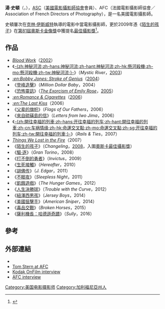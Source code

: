 {{Link style|time=2015-12-11T08:12:02+00:00}}
{{noteTA
|T=zh-cn:汤姆·斯特恩; zh-tw:湯姆·史登; zh-hk:湯·史頓;
|G1=Movie
|1=zh-cn:汤姆·斯特恩; zh-tw:湯姆·史登; zh-hk:湯·史頓;
|2=zh-hans:克林特·伊斯特伍德;zh-hk:奇連·伊士活;zh-tw:克林·伊斯威特;}}
{{藝人
| name = 湯·史頓<br />Tom Stern
| 類型 = 攝影師
| image = 
| caption = 
| birthname = Thomas Evans Stern
| birthdate = {{birth date and age|1946|12|16}}
| birthplace = [[美國|美國]] [[加利福尼亞州|加利福尼亞州]] [[帕羅奧圖_(加利福尼亞州)|帕羅奧圖]]
| academyawards = 
}}
'''湯·史頓'''（{{lang-en|'''Tom Stern'''}}，{{bd|1946年|12月16日||}}），[[:en:American_Society_of_Cinematographers|ASC]]（[[美國電影攝影師協會|美國電影攝影師協會]]會員）、AFC（法國電影攝影師協會／Association of French Directors of Photography），是一名美國電影攝影師。

史頓屢次在[[克林·伊斯威特|克林·伊斯威特]]執導的電影中當電影攝影師，更於2009年憑《[[陌生的孩子|陌生的孩子]]》在[[第81屆奧斯卡金像獎|第81屆奧斯卡金像獎]]中獲提名[[奧斯卡最佳攝影獎|最佳攝影獎]]<ref>{{cite web|url=http://www.oscar.com/nominees/?pn=detail&nominee=Changeling%20-%20Cinematography%20Nominee|title=81st Academy Awards – Nominees – ''Changeling''|publisher=AMPAS|date=2009-01-22|accessdate=2009-01-22|archive-date=2010-01-02|archive-url=https://web.archive.org/web/20100102015558/http://oscar.com/nominees/?pn=detail&nominee=Changeling%20-%20Cinematography%20Nominee|dead-url=no}}</ref>。

==作品==
*''[[:en:Blood_Work_(film)|Blood Work]]''（[[2002年電影|2002]]）
*《[[神秘河流|-{zh:神秘河流;zh-hans:神秘河流;zh-hant:神秘河流;zh-hk:懸河殺機;zh-mo:懸河殺機;zh-tw:神秘河流;}-]]》（''Mystic River''，[[2003年電影|2003]]）
*''[[:en:Bobby_Jones:_Stroke_of_Genius|:en:Bobby Jones: Stroke of Genius]]''（[[2004年電影|2004]]）
*《[[登峰造擊|登峰造擊]]》（''Million Dollar Baby''，2004）
*《[[恐怖靈訊|恐怖靈訊]]》（''[[:en:The_Exorcism_of_Emily_Rose|The Exorcism of Emily Rose]]''，[[2005年電影|2005]]）
*''[[:en:Romance_&_Cigarettes|:en:Romance & Cigarettes]]''（[[2006年電影|2006]]）
*''[[:en:The_Last_Kiss|:en:The Last Kiss]]''（2006）
*《[[父辈的旗帜_(电影)|父辈的旗帜]]》（''Flags of Our Fathers''，2006）
*《[[來自硫磺島的信|來自硫磺島的信]]》（''Letters from Iwo Jima''，2006）
*《[[開往幸福的列車|-{zh:開往幸福的列車;zh-hans:开往幸福的列车;zh-hant:開往幸福的列車;zh-cn:车祸情缘;zh-hk:命運交叉點;zh-mo:命運交叉點;zh-sg:开往幸福的列车;zh-tw:開往幸福的列車;}-]]》（''Rails & Ties''，2007）
*''[[:en:Things_We_Lost_in_the_Fire_(film)|Things We Lost in the Fire]]''（2007）
*《[[陌生的孩子|陌生的孩子]]》（''Changeling''，[[2008年電影|2008]]，入圍[[奧斯卡最佳攝影獎|奧斯卡最佳攝影獎]]）
*《[[驅·逐|驅·逐]]》（''Gran Torino''，2008）
*《[[打不倒的勇者|打不倒的勇者]]》（''Invictus''，2009）
*《[[生死接觸|生死接觸]]》（''Hereafter''，2010）
*《[[胡佛传|胡佛传]]》（''J. Edgar''，2011）
*《[[不眠夜|不眠夜]]》（''Sleepless Night''，2011）
*《[[飢餓遊戲_(電影)|飢餓遊戲]]》（''The Hunger Games''，2012）
*《[[人生決勝球|人生決勝球]]》（''Trouble with the Curve''，2012）
*《[[紐澤西男孩|紐澤西男孩]]》（''Jersey Boys''，2014）
*《[[美國狙擊手_(電影)|美國狙擊手]]》（''American Sniper''，2014）
*《[[毒品交戰|毒品交戰]]》（''Broken Horses''，2015）
*《[[薩利機長：哈德遜奇蹟|薩利機長：哈德遜奇蹟]]》（''Sully''，2016）

==參考==
{{reflist}}

==外部連結==
*{{imdb name |id=0827869 |name=Tom Stern}}
*[http://www.afcinema.com/Stern.html?lang=en Tom Stern at AFC] {{Wayback|url=http://www.afcinema.com/Stern.html?lang=en |date=20110707092514 }}
*[http://www.kodak.com/US/plugins/acrobat/en/motion/newsletters/archived/onFilmInterviews/stern.pdf Kodak OnFilm interview] {{Wayback|url=http://www.kodak.com/US/plugins/acrobat/en/motion/newsletters/archived/onFilmInterviews/stern.pdf |date=20110605125232 }}
*[http://www.afcinema.com/Tom-Stern-ASC-parle-de-son-travail.html?lang=en AFC interview] {{Wayback|url=http://www.afcinema.com/Tom-Stern-ASC-parle-de-son-travail.html?lang=en |date=20110707092455 }}

{{DEFAULTSORT:Stern, Tom}}
[[Category:美国电影摄影师|Category:美国电影摄影师]]
[[Category:加利福尼亞州人|Category:加利福尼亞州人]]
